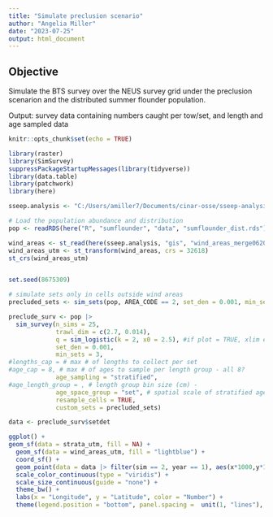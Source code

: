 ```yaml
---
title: "Simulate preclusion scenario"
author: "Angelia Miller"
date: "2023-07-25"
output: html_document
---
```


## Objective 
Simulate the BTS survey over the NEUS survey grid under the preclusion scenarion and the distributed summer flounder population. 

Output: survey data containing numbers caught per tow/set, and length and age sampled data 


```r
knitr::opts_chunk$set(echo = TRUE)

library(raster)
library(SimSurvey)
suppressPackageStartupMessages(library(tidyverse))
library(data.table)
library(patchwork)
library(here)

sseep.analysis <- "C:/Users/amiller7/Documents/cinar-osse/sseep-analysis"

# Load the population abundance and distribution 
pop <- readRDS(here("R", "sumflounder", "data", "sumflounder_dist.rds"))

wind_areas <- st_read(here(sseep.analysis, "gis", "wind_areas_merge062022.shp"))
wind_areas_utm <- st_transform(wind_areas, crs = 32618)
st_crs(wind_areas_utm)


set.seed(8675309)
```

```r
# simulate sets only in cells outside wind areas
precluded_sets <- sim_sets(pop, AREA_CODE == 2, set_den = 0.001, min_sets = 3, resample_cells = TRUE, n_sims = 25)

```

```r
preclude_surv <- pop |>
  sim_survey(n_sims = 25,
             trawl_dim = c(2.7, 0.014),
             q = sim_logistic(k = 2, x0 = 2.5), #if plot = TRUE, xlim errors
             set_den = 0.001,
             min_sets = 3,
#lengths_cap = # max # of lengths to collect per set
#age_cap = 8, # max # of ages to sample per length group - all 8?
             age_sampling = "stratified",
#age_length_group = , # length group bin size (cm) -
             age_space_group = "set", # spatial scale of stratified age sampling - ages taken each tow?
             resample_cells = TRUE, 
             custom_sets = precluded_sets)

```

```r
data <- preclude_surv$setdet

ggplot() +
geom_sf(data = strata_utm, fill = NA) + 
  geom_sf(data = wind_areas_utm, fill = "lightblue") + 
  coord_sf() +
  geom_point(data = data |> filter(sim == 2, year == 1), aes(x*1000,y*1000, size = n, color = n)) +
  scale_color_continuous(type = "viridis") +
  scale_size_continuous(guide = "none") +
  theme_bw() +
  labs(x = "Longitude", y = "Latitude", color = "Number") +
  theme(legend.position = "bottom", panel.spacing =  unit(1, "lines"), axis.text.x = element_text(angle = 45, vjust = 0.5))


```

